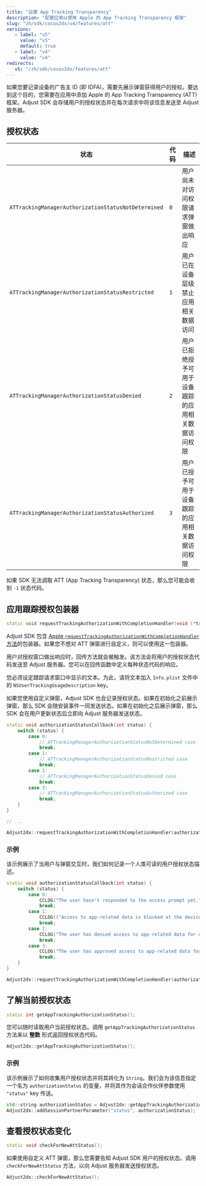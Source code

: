 ```yaml
---
title: "设置 App Tracking Transparency"
description: "配置应用以使用 Apple 的 App Tracking Transparency 框架"
slug: "zh/sdk/cocos2dx/v4/features/att"
versions:
   - label: "v5"
     value: "v5"
     default: true
   - label: "v4"
     value: "v4"
redirects:
   v5: "/zh/sdk/cocos2dx/features/att"
---
```


如果您要记录设备的广告主 ID \(即 IDFA\)，需要先展示弹窗获得用户的授权。要达到这个目的，您需要在应用中添加 Apple 的 App Tracking Transparency \(ATT\) 框架。Adjust SDK 会存储用户的授权状态并在每次请求中将该信息发送至 Adjust 服务器。

## 授权状态

| 状态                                                | 代码 | 描述                                               |
| --------------------------------------------------- | ---- | -------------------------------------------------- |
| `ATTrackingManagerAuthorizationStatusNotDetermined` | `0`  | 用户尚未对访问权限请求弹窗做出响应                 |
| `ATTrackingManagerAuthorizationStatusRestricted`    | `1`  | 用户已在设备层级禁止应用相关数据访问               |
| `ATTrackingManagerAuthorizationStatusDenied`        | `2`  | 用户已拒绝授予可用于设备跟踪的应用相关数据访问权限 |
| `ATTrackingManagerAuthorizationStatusAuthorized`    | `3`  | 用户已授予可用于设备跟踪的应用相关数据访问权限     |

<Callout type="note">

如果 SDK 无法调取 ATT \(App Tracking Transparency\) 状态，那么您可能会收到 `-1` 状态代码。

</Callout>

## 应用跟踪授权包装器

<CodeBlock title="方法签名">

```cpp
static void requestTrackingAuthorizationWithCompletionHandler(void (*trackingStatusCallback)(int status));
```

</CodeBlock>

Adjust SDK 包含 [Apple `requestTrackingAuthorizationWithCompletionHandler` 方法](https://developer.apple.com/documentation/apptrackingtransparency/attrackingmanager/3547037-requesttrackingauthorizationwith)的包装器。如果您不想对 ATT 弹窗进行自定义，则可以使用这一包装器。

用户对授权窗口做出响应时，回传方法就会被触发。该方法会将用户的授权状态代码发送至 Adjust 服务器。您可以在回传函数中定义每种状态代码的响应。

您必须设定跟踪请求窗口中显示的文本。为此，请将文本加入 `Info.plist` 文件中的 `NSUserTrackingUsageDescription` key。

<Callout type="tip">

如果您使用自定义弹窗，Adjust SDK 也会记录授权状态。如果在初始化之前展示弹窗，那么 SDK 会随安装事件一同发送状态。如果在初始化之后展示弹窗，那么 SDK 会在用户更新状态后立即向 Adjust 服务器发送状态。

</Callout>

```cpp
static void authorizationStatusCallback(int status) {
    switch (status) {
        case 0:
            // ATTrackingManagerAuthorizationStatusNotDetermined case
            break;
        case 1:
            // ATTrackingManagerAuthorizationStatusRestricted case
            break;
        case 2:
            // ATTrackingManagerAuthorizationStatusDenied case
            break;
        case 3:
            // ATTrackingManagerAuthorizationStatusAuthorized case
            break;
    }
}

// ...

Adjust2dx::requestTrackingAuthorizationWithCompletionHandler(authorizationStatusCallback);
```

### 示例

该示例展示了当用户与弹窗交互时，我们如何记录一个人类可读的用户授权状态描述。

```cpp
static void authorizationStatusCallback(int status) {
    switch (status) {
        case 0:
            CCLOG("The user hasn't responded to the access prompt yet.");
            break;
        case 1:
            CCLOG(("Access to app-related data is blocked at the device level.");)
            break;
        case 2:
            CCLOG("The user has denied access to app-related data for device tracking.");
            break;
        case 3:
            CCLOG("The user has approved access to app-related data for device tracking.");
            break;
    }
}

Adjust2dx::requestTrackingAuthorizationWithCompletionHandler(authorizationStatusCallback);
```

## 了解当前授权状态

<CodeBlock title="方法签名">

```cpp
static int getAppTrackingAuthorizationStatus();
```

</CodeBlock>

您可以随时读取用户当前授权状态。调用 `getAppTrackingAuthorizationStatus` 方法来以 **整数** 形式返回授权状态代码。

```cpp
Adjust2dx::getAppTrackingAuthorizationStatus();
```

### 示例

该示例展示了如何收集用户授权状态并将其转化为 `String`。我们会为该信息指定一个名为 `authorizationStatus` 的变量，并将其作为会话合作伙伴参数使用 `"status"` key 传送。

```cpp
std::string authorizationStatus = Adjust2dx::getAppTrackingAuthorizationStatus().c_str();
Adjust2dx::addSessionPartnerParameter("status", authorizationStatus);
```

## 查看授权状态变化

<CodeBlock title="方法签名">

```cpp
static void checkForNewAttStatus();
```

</CodeBlock>

如果使用自定义 ATT 弹窗，那么您需要告知 Adjust SDK 用户的授权状态。调用 `checkForNewAttStatus` 方法，以向 Adjust 服务器发送授权状态。

```cpp
Adjust2dx::checkForNewAttStatus();
```
